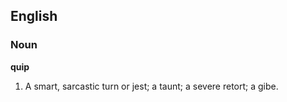==English==

===Noun===

'''quip'''

#A smart, sarcastic turn or jest; a taunt; a severe retort; a gibe.